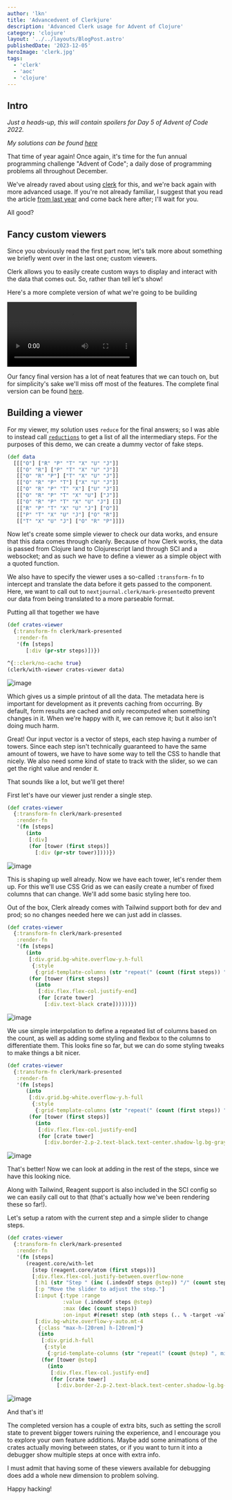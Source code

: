 ```yaml
---
author: 'lkn'
title: 'Advancedvent of Clerkjure'
description: 'Advanced Clerk usage for Advent of Clojure'
category: 'clojure'
layout: '../../layouts/BlogPost.astro'
publishedDate: '2023-12-05'
heroImage: 'clerk.jpg'
tags:
  - 'clerk'
  - 'aoc'
  - 'clojure'
---
```



## Intro

_Just a heads-up, this will contain spoilers for Day 5 of Advent of Code 2022._

_My solutions can be found [here](https://elken.github.io/aoc/)_

That time of year again! Once again, it's time for the fun annual programming challenge "Advent of Code"; a daily dose of programming problems all throughout December.

We've already raved about using [clerk](https://github.com/nextjournal/clerk) for this, and we're back again with more advanced usage. If you're not already familiar, I suggest that you read the article [from last year](https://www.juxt.pro/blog/using-clerk-for-aoc/) and come back here after; I'll wait for you.

All good?

## Fancy custom viewers

Since you obviously read the first part now, let's talk more about something we briefly went over in the last one; custom viewers.

Clerk allows you to easily create custom ways to display and interact with the data that comes out. So, rather than tell let's show!
  
Here's a more complete version of what we're going to be building

<video controls>
  <source src="/videos/advanced_clerk_demo.webm" type="video/webm" />
</video>

Our fancy final version has a lot of neat features that we can touch on, but for simplicity's sake we'll miss off most of the features. The complete final version can be found [here](https://elken.github.io/aoc/src/solutions/2022/day05/#custom-viewer).

## Building a viewer

For my viewer, my solution uses `reduce` for the final answers; so I was able to instead call [`reductions`](https://clojuredocs.org/clojure.core/reductions) to get a list of all the intermediary steps. For the purposes of this demo, we can create a dummy vector of fake steps.

```clojure
(def data
  [[["O"] ["R" "P" "T" "X" "U" "J"]]
   [["O" "R"] ["P" "T" "X" "U" "J"]]
   [["O" "R" "P"] ["T" "X" "U" "J"]]
   [["O" "R" "P" "T"] ["X" "U" "J"]]
   [["O" "R" "P" "T" "X"] ["U" "J"]]
   [["O" "R" "P" "T" "X" "U"] ["J"]]
   [["O" "R" "P" "T" "X" "U" "J"] []]
   [["R" "P" "T" "X" "U" "J"] ["O"]]
   [["P" "T" "X" "U" "J"] ["O" "R"]]
   [["T" "X" "U" "J"] ["O" "R" "P"]]])
```

Now let's create some simple viewer to check our data works, and ensure that this data comes through cleanly. Because of how Clerk works, the data is passed from Clojure land to Clojurescript land through SCI and a websocket; and as such we have to define a viewer as a simple object with a quoted function.

We also have to specify the viewer uses a so-called `:transform-fn` to intercept and translate the data before it gets passed to the component. Here, we want to call out to `nextjournal.clerk/mark-presented`to prevent our data from being translated to a more parseable format.

Putting all that together we have

```clojure
(def crates-viewer
  {:transform-fn clerk/mark-presented
   :render-fn
   '(fn [steps]
      [:div (pr-str steps)])})

^{::clerk/no-cache true}
(clerk/with-viewer crates-viewer data)
```

<Image alt='image' src={demo1} />

Which gives us a simple printout of all the data. The metadata here is important for development as it prevents caching from occurring. By default, form results are cached and only recomputed when something changes in it. When we're happy with it, we can remove it; but it also isn't doing much harm.

Great! Our input vector is a vector of steps, each step having a number of towers. Since each step isn't technically guaranteed to have the same amount of towers, we have to have some way to tell the CSS to handle that nicely. We also need some kind of state to track with the slider, so we can get the right value and render it.

That sounds like a lot, but we'll get there!

First let's have our viewer just render a single step.

```clojure
(def crates-viewer
  {:transform-fn clerk/mark-presented
   :render-fn
   '(fn [steps]
      (into
       [:div]
       (for [tower (first steps)]
         [:div (pr-str tower)])))})
```

<Image alt='image' src={demo2} />

This is shaping up well already. Now we have each tower, let's render them up. For this we'll use CSS Grid as we can easily create a number of fixed columns that can change. We'll add some basic styling here too.

Out of the box, Clerk already comes with Tailwind support both for dev and prod; so no changes needed here we can just add in classes.

```clojure
(def crates-viewer
  {:transform-fn clerk/mark-presented
   :render-fn
   '(fn [steps]
      (into
       [:div.grid.bg-white.overflow-y.h-full
        {:style
         {:grid-template-columns (str "repeat(" (count (first steps)) ", minmax(0, 1fr))")}}]
       (for [tower (first steps)]
         (into
          [:div.flex.flex-col.justify-end]
          (for [crate tower]
            [:div.text-black crate])))))})
```

<Image alt='image' src={demo3} />

We use simple interpolation to define a repeated list of columns based on the count, as well as adding some styling and flexbox to the columns to differentiate them. This looks fine so far, but we can do some styling tweaks to make things a bit nicer.

```clojure
(def crates-viewer
  {:transform-fn clerk/mark-presented
   :render-fn
   '(fn [steps]
      (into
       [:div.grid.bg-white.overflow-y.h-full
        {:style
         {:grid-template-columns (str "repeat(" (count (first steps)) ", minmax(0, 1fr))")}}]
       (for [tower (first steps)]
         (into
          [:div.flex.flex-col.justify-end]
          (for [crate tower]
            [:div.border-2.p-2.text-black.text-center.shadow-lg.bg-gray-200.border-gray-400 crate])))))})
```

<Image alt='image' src={demo4} />

That's better! Now we can look at adding in the rest of the steps, since we have this looking nice. 

Along with Tailwind, Reagent support is also included in the SCI config so we can easily call out to that (that's actually how we've been rendering these so far!).

Let's setup a ratom with the current step and a simple slider to change steps.


```clojure
(def crates-viewer
  {:transform-fn clerk/mark-presented
   :render-fn
   '(fn [steps]
      (reagent.core/with-let
        [step (reagent.core/atom (first steps))]
        [:div.flex.flex-col.justify-between.overflow-none
         [:h1 (str "Step " (inc (.indexOf steps @step)) "/" (count steps))]
         [:p "Move the slider to adjust the step."]
         [:input {:type :range
                  :value (.indexOf steps @step)
                  :max (dec (count steps))
                  :on-input #(reset! step (nth steps (.. % -target -valueAsNumber)))}]
         [:div.bg-white.overflow-y-auto.mt-4
          {:class "max-h-[20rem] h-[20rem]"}
          (into
           [:div.grid.h-full
            {:style
             {:grid-template-columns (str "repeat(" (count @step) ", minmax(0, 1fr))")}}]
           (for [tower @step]
             (into
              [:div.flex.flex-col.justify-end]
              (for [crate tower]
                [:div.border-2.p-2.text-black.text-center.shadow-lg.bg-gray-200.border-gray-400 crate]))))]]))})
```
 
<Image alt='image' src={demo5} />

And that's it! 

The completed version has a couple of extra bits, such as setting the scroll state to prevent bigger towers ruining the experience, and I encourage you to explore your own feature additions. Maybe add some animations of the crates actually moving between states, or if you want to turn it into a debugger show multiple steps at once with extra info.

I must admit that having some of these viewers available for debugging does add a whole new dimension to problem solving.

Happy hacking!
